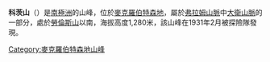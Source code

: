 {{Coord|67|52|S|62|31|E|source:GNIS|display=title}}

'''科茨山'''（{{lang-en|Mount Coates}}）是[[南極洲|南極洲]]的山峰，位於[[麥克羅伯特森地|麥克羅伯特森地]]，屬於[[弗拉姆山脈|弗拉姆山脈]]中[[大衛山脈|大衛山脈]]的一部分，處於[[勞倫斯山|勞倫斯山]]以南，海拔高度1,280米，該山峰在1931年2月被探險隊發現。

{{DEFAULTSORT:Mount Coates}}
[[Category:麥克羅伯特森地山峰|Category:麥克羅伯特森地山峰]]


{{MacRobertsonLand-geo-stub}}